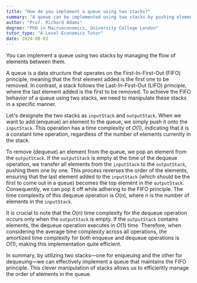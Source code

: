 ```yaml
---
title: "How do you implement a queue using two stacks?"
summary: "A queue can be implemented using two stacks by pushing elements into one stack and popping them from the other, effectively reversing the order to maintain FIFO behavior."
author: "Prof. Richard Adams"
degree: "PhD in Macroeconomics, University College London"
tutor_type: "A-Level Economics Tutor"
date: 2024-08-03
---
```


You can implement a queue using two stacks by managing the flow of elements between them. 

A queue is a data structure that operates on the First-In-First-Out (FIFO) principle, meaning that the first element added is the first one to be removed. In contrast, a stack follows the Last-In-First-Out (LIFO) principle, where the last element added is the first to be removed. To achieve the FIFO behavior of a queue using two stacks, we need to manipulate these stacks in a specific manner.

Let's designate the two stacks as `inputStack` and `outputStack`. When we want to add (enqueue) an element to the queue, we simply push it onto the `inputStack`. This operation has a time complexity of $O(1)$, indicating that it is a constant time operation, regardless of the number of elements currently in the stack.

To remove (dequeue) an element from the queue, we pop an element from the `outputStack`. If the `outputStack` is empty at the time of the dequeue operation, we transfer all elements from the `inputStack` to the `outputStack`, pushing them one by one. This process reverses the order of the elements, ensuring that the last element added to the `inputStack` (which should be the first to come out in a queue) becomes the top element in the `outputStack`. Consequently, we can pop it off while adhering to the FIFO principle. The time complexity of this dequeue operation is $O(n)$, where $n$ is the number of elements in the `inputStack`.

It is crucial to note that the $O(n)$ time complexity for the dequeue operation occurs only when the `outputStack` is empty. If the `outputStack` contains elements, the dequeue operation executes in $O(1)$ time. Therefore, when considering the average time complexity across all operations, the amortized time complexity for both enqueue and dequeue operations is $O(1)$, making this implementation quite efficient.

In summary, by utilizing two stacks—one for enqueuing and the other for dequeuing—we can effectively implement a queue that maintains the FIFO principle. This clever manipulation of stacks allows us to efficiently manage the order of elements in the queue.
    
